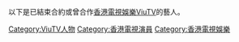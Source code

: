 以下是已結束合約或曾合作[[香港電視娛樂|香港電視娛樂]][[ViuTV|ViuTV]]的藝人。

[[Category:ViuTV人物|Category:ViuTV人物]]
[[Category:香港電視演員|Category:香港電視演員]]
[[Category:香港電視娛樂|Category:香港電視娛樂]]
